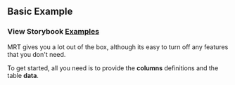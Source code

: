 
<Head>
  <title>Material React Table - Basic Example</title>
</Head>

## Basic Example

### View Storybook **[Examples](https://www.material-react-table.dev/?path=/story/prop-playground--default)**

MRT gives you a lot out of the box, although its easy to turn off any features that you don't need.

To get started, all you need is to provide the **columns** definitions and the table **data**.

<Example />
